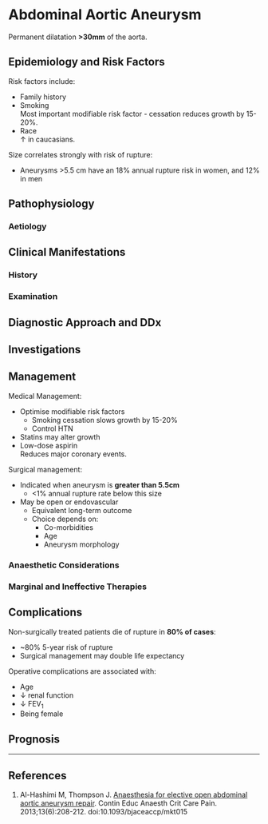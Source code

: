 # Abdominal Aortic Aneurysm


Permanent dilatation **>30mm** of the aorta.

## Epidemiology and Risk Factors

Risk factors include:

* Family history
* Smoking  
Most important modifiable risk factor - cessation reduces growth by 15-20%.
* Race  
↑ in caucasians.

Size correlates strongly with risk of rupture:

* Aneurysms >5.5 cm have an 18% annual rupture risk in women, and 12% in men


## Pathophysiology

### Aetiology

## Clinical Manifestations

### History

### Examination

## Diagnostic Approach and DDx

## Investigations

## Management

Medical Management:

* Optimise modifiable risk factors
	* Smoking cessation slows growth by 15-20%
	* Control HTN
* Statins may alter growth
* Low-dose aspirin  
Reduces major coronary events.

Surgical management:

* Indicated when aneurysm is **greater than 5.5cm**
	* <1% annual rupture rate below this size
* May be open or endovascular
	* Equivalent long-term outcome
	* Choice depends on:
		* Co-morbidities
		* Age
		* Aneurysm morphology

### Anaesthetic Considerations

### Marginal and Ineffective Therapies

## Complications

Non-surgically treated patients die of rupture in **80% of cases**:

* ~80% 5-year risk of rupture
* Surgical management may double life expectancy


Operative complications are associated with:

* Age
* ↓ renal function
* ↓ FEV~1~
* Being female


## Prognosis


---

## References

1. Al-Hashimi M, Thompson J. [Anaesthesia for elective open abdominal aortic aneurysm repair](https://academic.oup.com/bjaed/article/13/6/208/246828). Contin Educ Anaesth Crit Care Pain. 2013;13(6):208-212. doi:10.1093/bjaceaccp/mkt015